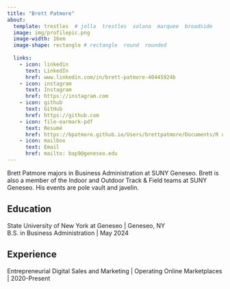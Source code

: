 ```yaml
---
title: "Brett Patmore" 
about: 
  template: trestles  # jolla  trestles  solana  marquee  broadside
  image: img/profilepic.png
  image-width: 16em
  image-shape: rectangle # rectangle  round  rounded
  
  links:
    - icon: linkedin
      text: LinkedIn
      href: www.linkedin.com/in/brett-patmore-40445924b
    - icon: instagram
      text: Instagram
      href: https://instagram.com
    - icon: github
      text: GitHub
      href: https://github.com
    - icon: file-earmark-pdf
      text: Resumé
      href: https://bpatmore.github.io/Users/brettpatmore/Documents/R data analytics/bpatmore.github.io/Brett Patmore Resume revised.pdf?inline=true
    - icon: mailbox
      text: Email
      href: mailto: bap9@geneseo.edu
---
```


Brett Patmore majors in Business Administration at SUNY Geneseo. Brett is also a member of the Indoor and Outdoor Track & Field teams at SUNY Geneseo. His events are pole vault and javelin.

## Education

State University of New York at Geneseo \| Geneseo, NY <br> B.S. in Business Administration \| May 2024

## Experience

Entrepreneurial Digital Sales and Marketing \| Operating Online Marketplaces \| 2020-Present

